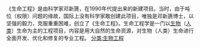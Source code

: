 {{unreferenced|time=2011-09-19T10:20:13+00:00}}
《生命工程》是由科学家邓新篪，在1990年代提出来的新建项目。当时，由于吨位（权限）问题的缘故，国际上没有科学家敢创建此项目，唯独是邓新篪博士，以坚强的毅力，克服重重困难，创立了《生命工程》。生命工程学是一门以[[生物|生物]]（[[人类|人类]]）生命为主的工程项目，内容是用大自然的生命资源，对生物（人类）生命进行全面开发、优化和修复的专业工程。
[[分类:生物工程|分类:生物工程]]